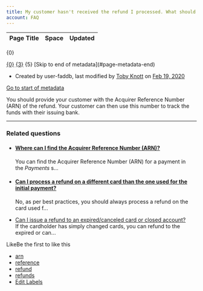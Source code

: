 ```yaml
---
title: My customer hasn't received the refund I processed. What should I do?
account: FAQ 
---
```


<table class="aui"> <thead> <tr class="header"> <th class="search-result-title">Page Title</th> <th class="search-result-space">Space</th> <th class="search-result-date">Updated</th> </tr> </thead> </table> <p class="search-result-count">{0}</p> <tr class="search-result"> <td class="search-result-title"><a href="{1}" class="content-type-{2}"><span>{0}</span></a></td> <td class="search-result-space"><a class="space" href="/display/{4}/" title="{3}">{3}</a></td> <td class="search-result-date"><span class="date" title="{6}">{5}</span></td> </tr> [Skip to end of metadata](#page-metadata-end)

*   Created by user-faddb, last modified by [Toby Knott](    /display/~toby.knott
    ) on [Feb 19, 2020](/pages/diffpagesbyversion.action?pageId=721081&selectedPageVersions=3&selectedPageVersions=4 "Show changes")

[Go to start of metadata](#page-metadata-start)

You should provide your customer with the Acquirer Reference Number (ARN) of the refund. Your customer can then use this number to track the funds with their issuing bank.

* * *

### Related questions

*   #### [Where can I find the Acquirer Reference Number (ARN)?](/pages/viewpage.action?pageId=721090)
    
    You can find the Acquirer Reference Number (ARN) for a payment in the _Payments_ s...
    
*   #### [Can I process a refund on a different card than the one used for the initial payment?](/pages/viewpage.action?pageId=721084)
    
    No, as per best practices, you should always process a refund on the card used f...
*   [Can I issue a refund to an expired/canceled card or closed account?](/pages/viewpage.action?pageId=721110)  
    If the cardholder has simply changed cards, you can refund to the expired or can...

LikeBe the first to like this

*   [arn](/label/FAQ/arn)
*   [reference](/label/FAQ/reference)
*   [refund](/label/FAQ/refund)
*   [refunds](/label/FAQ/refunds)
*   [Edit Labels](# "Edit Labels (Type 'l')")




